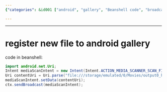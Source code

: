 ```yaml
---
{"categories": &id001 ["android", "gallery", "Beanshell code", "broadcast intent", "media scanner", "file registration", "Android development"], "category": "Android Development", "date": "2022-11-04 09:36:07", "description": "Learn how to register a new file in the Android gallery using Beanshell code. The article explains the process of sending a broadcast intent to scan a specific file and adding it to the Android media scanner, allowing the file to be accessible within the gallery.", "tags": *id001, "title": "Register A New File In Android Gallery Using Beanshell Code"}

---
```


------

# register new file to android gallery

code in beanshell:

```java
import android.net.Uri;
Intent mediaScanIntent = new Intent(Intent.ACTION_MEDIA_SCANNER_SCAN_FILE);
Uri contentUri = Uri.parse("file:///storage/emulated/0/Movies/output0_higher.mp4");
mediaScanIntent.setData(contentUri);
ctx.sendBroadcast(mediaScanIntent);

```

